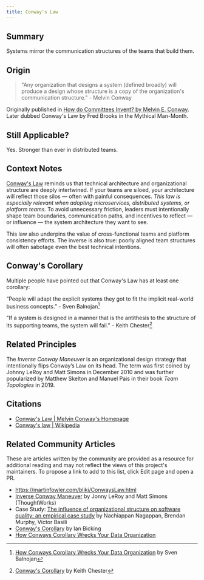 ```yaml
---
title: Conway's Law
---
```



## Summary

Systems mirror the communication structures of the teams that build them.

## Origin

> "Any organization that designs a system (defined broadly) will produce a design whose structure is a copy of the organization's communication structure." - Melvin Conway

Originally published in [How do Committees Invent? by Melvin E. Conway](https://www.melconway.com/Home/Committees_Paper.html). Later dubbed Conway's Law by Fred Brooks in the Mythical Man-Month.

## Still Applicable?

Yes. Stronger than ever in distributed teams.

## Context Notes

[Conway's Law](https://www.melconway.com/Home/Conways_Law.html) reminds us that technical architecture and organizational structure are deeply intertwined. If your teams are siloed, your architecture will reflect those silos — often with painful consequences. _This law is especially relevant when adopting microservices, distributed systems, or platform teams._ To avoid unnecessary friction, leaders must intentionally shape team boundaries, communication paths, and incentives to reflect — or influence — the system architecture they want to see.

This law also underpins the value of cross-functional teams and platform consistency efforts. The inverse is also true: poorly aligned team structures will often sabotage even the best technical intentions.

## Conway's Corollary

Multiple people have pointed out that Conway's Law has at least one corollary:

“People will adapt the explicit systems they got to fit the implicit real-world business concepts.” - Sven Balnojan[^1]

"If a system is designed in a manner that is the antithesis to the structure of its supporting teams, the system will fail." - Keith Chester[^2]

## Related Principles

The _Inverse Conway Maneuver_ is an organizational design strategy that intentionally flips Conway’s Law on its head. The term was first coined by Johnny LeRoy and Matt Simons in December 2010 and was further popularized by Matthew Skelton and Manuel Pais in their book _Team Topologies_ in 2019.

## Citations

- [Conway's Law | Melvin Conway's Homepage](https://www.melconway.com/Home/Conways_Law.html)
- [Conway's law | Wikipedia](https://en.wikipedia.org/wiki/Conway%27s_law)

[^1]: [How Conways Corollary Wrecks Your Data Organization](https://medium.com/data-science/how-conways-corollary-wrecks-your-data-organization-c81d0b134230) by Sven Balnojan
[^2]: [Conway's Corollary](https://hlfshell.ai/posts/conways-corollary/) by Keith Chester

## Related Community Articles

<Aside type="caution" title="Community Articles">
  These are articles written by the community are provided as a resource for
  additional reading and may not reflect the views of this project's
  maintainers. To propose a link to add to this list, click Edit page and open a
  PR.
</Aside>

- https://martinfowler.com/bliki/ConwaysLaw.html
- [Inverse Conway Maneuver](https://jonnyleroy.com/2011/02/03/dealing-with-creaky-legacy-platforms/) by Jonny LeRoy and Matt Simons (ThoughtWorks)
- Case Study: [The influence of organizational structure on software quality: an empirical case study](https://dl.acm.org/doi/10.1145/1368088.1368160) by Nachiappan Nagappan, Brendan Murphy, Victor Basili
- [Conway's Corollary](https://ianbicking.org/blog/2015/08/conways-corollary) by Ian Bicking
- [How Conways Corollary Wrecks Your Data Organization](https://medium.com/data-science/how-conways-corollary-wrecks-your-data-organization-c81d0b134230)
